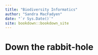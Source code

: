 ```yaml
--- 
title: "Biodiversity Informatics"
author: "Sandra MacFadyen"
date: "`r Sys.Date()`"
site: bookdown::bookdown_site
---
```


# Down the rabbit-hole

